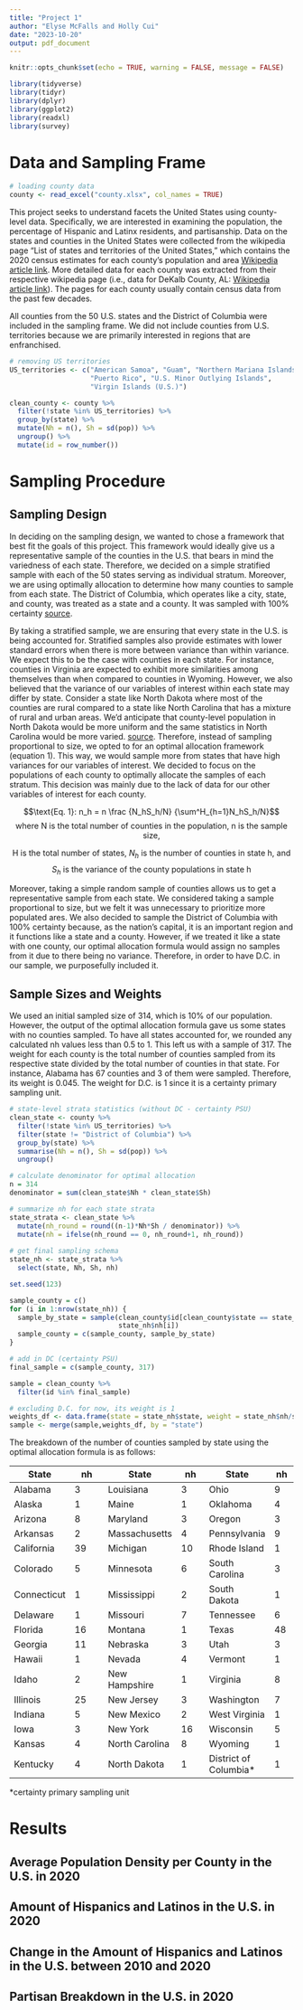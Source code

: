 ```yaml
---
title: "Project 1"
author: "Elyse McFalls and Holly Cui"
date: "2023-10-20"
output: pdf_document
---
```


```r
knitr::opts_chunk$set(echo = TRUE, warning = FALSE, message = FALSE)
```

```r
library(tidyverse)
library(tidyr)
library(dplyr)
library(ggplot2)
library(readxl)
library(survey)
```

# Data and Sampling Frame

```r
# loading county data
county <- read_excel("county.xlsx", col_names = TRUE)
```

This project seeks to understand facets the United States using county-level 
data. Specifically, we are interested in examining the population, the percentage of Hispanic and 
Latinx residents, and partisanship. Data on the states and counties in the 
United States were collected from the wikipedia page "List of states and 
territories of the United States," which contains the 2020 census estimates for 
each county's population and area 
[Wikipedia article link](https://en.wikipedia.org/wiki/List_of_United_States_counties_and_county_equivalents). 
More detailed data for each county was extracted from their respective wikipedia 
page (i.e., data for DeKalb County, AL: 
[Wikipedia article link](https://en.wikipedia.org/wiki/DeKalb_County,_Alabama)). 
The pages for each county usually contain census data from the past few 
decades.

All counties from the 50 U.S. states and the District of Columbia were included
in the sampling frame. We did not include counties from U.S. territories because
we are primarily interested in regions that are enfranchised. 

```r
# removing US territories
US_territories <- c("American Samoa", "Guam", "Northern Mariana Islands", 
                    "Puerto Rico", "U.S. Minor Outlying Islands", 
                    "Virgin Islands (U.S.)")

clean_county <- county %>%
  filter(!state %in% US_territories) %>%
  group_by(state) %>%
  mutate(Nh = n(), Sh = sd(pop)) %>%
  ungroup() %>%
  mutate(id = row_number())
```

# Sampling Procedure

## Sampling Design

In deciding on the sampling design, we wanted to chose a framework that best fit 
the goals of this project. This framework would ideally give us a representative 
sample of the counties in the U.S. that bears in mind the variedness of each 
state. Therefore, we decided on a simple stratified sample with each of the 
50 states serving as individual stratum. Moreover, we are using optimally allocation to 
determine how many counties to sample from each state. The District of Columbia, 
which operates like a city, state, and county, was treated as a state and a county. It was
sampled with 100% certainty [source](https://statehood.dc.gov/page/faq#:~:text=The%20Constitution%20dictates%20that%20the,4%20million%20people%20and%20growing.).

By taking a stratified sample, we are ensuring that every state in the U.S. 
is being accounted for. Stratified samples also provide estimates with lower 
standard errors when there is more between variance than within variance. We 
expect this to be the case with counties in each state. For instance, counties 
in Virginia are expected to exhibit more similarities among themselves than when 
compared to counties in Wyoming. However, we also believed that the variance of 
our variables of interest within each state may differ by state. Consider a 
state like North Dakota where most of the counties are rural compared to a state 
like North Carolina that has a mixture of rural and urban areas. We'd anticipate 
that county-level population in North Dakota would be more uniform and the same
statistics in North Carolina would be more varied.
[source](https://mtgis-portal.geo.census.gov/arcgis/apps/storymaps/collections/189aa1dbd64c4c81b3b4a2b71124f6c6?item=1). 
Therefore, instead of sampling proportional to size, we opted to for an optimal 
allocation framework (equation 1). This way, we would sample more from states 
that have high variances for our variables of interest. We decided to focus on 
the populations of each county to optimally allocate the samples of each 
stratum. This decision was mainly due to the lack of data for our other 
variables of interest for each county.

$$\text{Eq. 1}: n_h = n \frac {N_hS_h/N} {\sum^H_{h=1}N_hS_h/N}$$
$$\text{where N is the total number of counties in the population, n is the sample size,}$$

$$\text{ H is the total number of states, } N_h \text{ is the number of counties in state h, and }$$
$$S_h \text{ is the variance of the county populations in state h}$$

Moreover, taking a simple random sample of counties allows us to get a 
representative sample from each state. We considered taking a sample 
proportional to size, but we felt it was unnecessary to prioritize more 
populated ares. We also decided to sample the District of Columbia with 100% 
certainty because, as the nation's capital, it is an important region and it 
functions like a state and a county. However, if we treated it like a 
state with one county, our optimal allocation formula would assign no samples 
from it due to there being no variance. Therefore, in order to have D.C. in our 
sample, we purposefully included it. 

## Sample Sizes and Weights

We used an initial sampled size of 314, which is 10% of our population. However, the output of the optimal allocation formula gave us some states with no counties sampled. To have all states accounted for, we rounded any calculated nh values less than 0.5 to 1. This left us with a sample of 317. The weight for 
each county is the total number of counties sampled from its respective state 
divided by the total number of counties in that state. For instance, Alabama has 
67 counties and 3 of them were sampled. Therefore, its weight is 0.045. The 
weight for D.C. is 1 since it is a certainty primary sampling unit. 


```r
# state-level strata statistics (without DC - certainty PSU)
clean_state <- county %>%
  filter(!state %in% US_territories) %>%
  filter(state != "District of Columbia") %>%
  group_by(state) %>%
  summarise(Nh = n(), Sh = sd(pop)) %>%
  ungroup()
```


```r
# calculate denominator for optimal allocation
n = 314
denominator = sum(clean_state$Nh * clean_state$Sh)

# summarize nh for each state strata
state_strata <- clean_state %>%
  mutate(nh_round = round((n-1)*Nh*Sh / denominator)) %>%
  mutate(nh = ifelse(nh_round == 0, nh_round+1, nh_round))
       
# get final sampling schema
state_nh <- state_strata %>%
  select(state, Nh, Sh, nh)
```


```r
set.seed(123)

sample_county = c()
for (i in 1:nrow(state_nh)) {
  sample_by_state = sample(clean_county$id[clean_county$state == state_nh$state[i]], 
                           state_nh$nh[i])
  sample_county = c(sample_county, sample_by_state)
}

# add in DC (certainty PSU)
final_sample = c(sample_county, 317)
```

```r
sample = clean_county %>%
  filter(id %in% final_sample)
```

```r
# excluding D.C. for now, its weight is 1
weights_df <- data.frame(state = state_nh$state, weight = state_nh$nh/state_nh$Nh)
sample <- merge(sample,weights_df, by = "state")
```

The breakdown of the number of counties sampled by state using the optimal 
allocation formula is as follows:

State         | nh           |State         | nh        | State      | nh                     
------------- | -------------| -------------| ----------|----------- | -------
Alabama|3                     | Louisiana|  3             |Ohio| 9
Alaska| 1                     | Maine|  1                 |Oklahoma| 4
Arizona| 8                    | Maryland|  3              |Oregon| 3
Arkansas|2                    | Massachusetts| 4          |Pennsylvania| 9
California|39                | Michigan| 10               |Rhode Island| 1
Colorado| 5                   | Minnesota| 6              |South Carolina|  3     
Connecticut|  1               | Mississippi|  2           |South Dakota | 1                
Delaware| 1                   | Missouri| 7               |Tennessee|6
Florida| 16                    | Montana|  1               |Texas |  48                
Georgia| 11                    | Nebraska| 3               |Utah|3
Hawaii| 1                     | Nevada |  4               |Vermont|1
Idaho| 2                      | New Hampshire|1           |Virginia | 8    
Illinois|  25                  | New Jersey|  3            |Washington|7
Indiana|   5                  | New Mexico| 2             |West Virginia|1
Iowa|  3                      | New York|16                |Wisconsin|5
Kansas|  4                    | North Carolina| 8         |Wyoming|1
Kentucky| 4                | North Dakota|  1          |District of Columbia*| 1

*certainty primary sampling unit


# Results

## Average Population Density per County in the U.S. in 2020

## Amount of Hispanics and Latinos in the U.S. in 2020

## Change in the Amount of Hispanics and Latinos in the U.S. between 2010 and 2020

## Partisan Breakdown in the U.S. in 2020